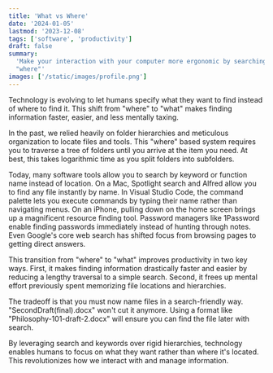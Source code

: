 ```yaml
---
title: 'What vs Where'
date: '2024-01-05'
lastmod: '2023-12-08'
tags: ['software', 'productivity']
draft: false
summary:
  'Make your interaction with your computer more ergonomic by searching for "what" instead of
  "where"'
images: ['/static/images/profile.png']
---
```


Technology is evolving to let humans specify what they want to find instead of where to find it.
This shift from "where" to "what" makes finding information faster, easier, and less mentally
taxing.

In the past, we relied heavily on folder hierarchies and meticulous organization to locate files and
tools. This "where" based system requires you to traverse a tree of folders until you arrive at the
item you need. At best, this takes logarithmic time as you split folders into subfolders.

Today, many software tools allow you to search by keyword or function name instead of location. On a
Mac, Spotlight search and Alfred allow you to find any file instantly by name. In Visual Studio
Code, the command palette lets you execute commands by typing their name rather than navigating
menus. On an iPhone, pulling down on the home screen brings up a magnificent resource finding tool.
Password managers like 1Password enable finding passwords immediately instead of hunting through
notes. Even Google's core web search has shifted focus from browsing pages to getting direct
answers.

This transition from "where" to "what" improves productivity in two key ways. First, it makes
finding information drastically faster and easier by reducing a lengthy traversal to a simple
search. Second, it frees up mental effort previously spent memorizing file locations and
hierarchies.

The tradeoff is that you must now name files in a search-friendly way. "SecondDraft(final).docx"
won't cut it anymore. Using a format like "Philosophy-101-draft-2.docx" will ensure you can find the
file later with search.

By leveraging search and keywords over rigid hierarchies, technology enables humans to focus on what
they want rather than where it's located. This revolutionizes how we interact with and manage
information.
